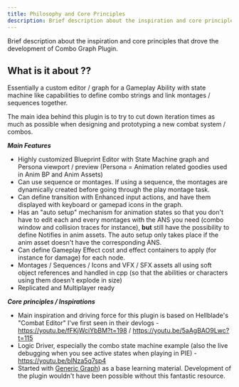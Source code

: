 ```yaml
---
title: Philosophy and Core Principles
description: Brief description about the inspiration and core principles that drove the development of Combo Graph Plugin.
---
```


Brief description about the inspiration and core principles that drove the development of Combo Graph Plugin.

## What is it about ??

Essentially a custom editor / graph for a Gameplay Ability with state machine like capabilities to define combo strings and link montages / sequences together.

The main idea behind this plugin is to try to cut down iteration times as much as possible when designing and prototyping a new combat system / combos.

***Main Features***

- Highly customized Blueprint Editor with State Machine graph and Persona viewport / preview (Persona = Animation related goodies used in Anim BP and Anim Assets)
- Can use sequence or montages. If using a sequence, the montages are dynamically created before going through the play montage task.
- Can define transition with Enhanced input actions, and have them displayed with keyboard or gamepad icons in the graph.
- Has an "auto setup" mechanism for animation states so that you don't have to edit each and every montages with the ANS you need (combo window and collision traces for instance), **but** still have the possibility to define Notifies in anim assets. The auto setup only takes place if the anim asset doesn't have the corresponding ANS.
- Can define Gameplay Effect cost and effect containers to apply (for instance for damage) for each node.
- Montages / Sequences / Icons and VFX / SFX assets all using soft object references and handled in cpp (so that the abilities or characters using them doesn't explode in size)
- Replicated and Multiplayer ready

***Core principles / Inspirations***

- Main inspiration and driving force for this plugin is based on Hellblade's "Combat Editor" I've first seen in their devlogs - https://youtu.be/fFKjWciYbBM?t=198 / https://youtu.be/5aAgBAO9Lwc?t=115
- Logic Driver, especially the combo state machine example (also the live debugging when you see active states when playing in PIE) - https://youtu.be/blNza5q7sp4
- Started with [Generic Graph](https://github.com/jinyuliao/GenericGraph)) as a base learning material. Development of the plugin wouldn't have been possible without this fantastic resource.